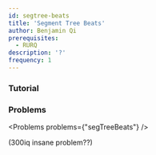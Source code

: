 ```yaml
---
id: segtree-beats
title: 'Segment Tree Beats'
author: Benjamin Qi
prerequisites:
  - RURQ
description: '?'
frequency: 1
---
```






### Tutorial

<Resources>
	<Resource
		source="CF"
		title="Intro to Segment Tree Beats"
		url="57319"
	></Resource>
</Resources>

### Problems

<Problems problems={"segTreeBeats"} />

(300iq insane problem??)
